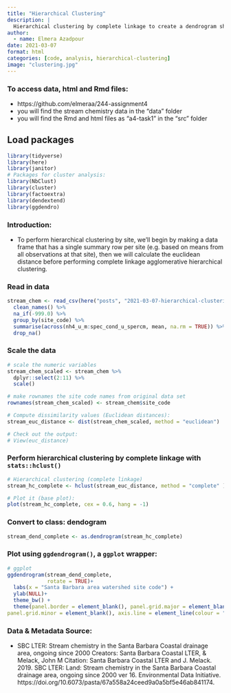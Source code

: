```yaml
---
title: "Hierarchical Clustering"
description: |
  Hierarchical clustering by complete linkage to create a dendrogram showing multivariate clustering for water chemistry by site in Santa Barbara, CA.
author:
  - name: Elmera Azadpour
date: 2021-03-07
format: html
categories: [code, analysis, hierarchical-clustering]
image: "clustering.jpg"
---
```


### To access data, html and Rmd files:

-   https://github.com/elmeraa/244-assignment4
-   you will find the stream chemistry data in the "data" folder
-   you will find the Rmd and html files as "a4-task1" in the "src" folder

## Load packages

```r
library(tidyverse)
library(here)
library(janitor)
# Packages for cluster analysis:
library(NbClust)
library(cluster)
library(factoextra)
library(dendextend)
library(ggdendro)
```

### Introduction:

-   To perform hierarchical clustering by site, we'll begin by making a data frame that has a single summary row per site (e.g. based on means from all observations at that site), then we will calculate the euclidean distance before performing complete linkage agglomerative hierarchical clustering.

### Read in data

```r
stream_chem <- read_csv(here("posts", "2021-03-07-hierarchical-clustering","sbc_lter_registered_stream_chemistry.csv")) %>% 
  clean_names() %>% 
  na_if(-999.0) %>% 
  group_by(site_code) %>% 
  summarise(across(nh4_u_m:spec_cond_u_spercm, mean, na.rm = TRUE)) %>% 
  drop_na()
```

### Scale the data

```r
# scale the numeric variables
stream_chem_scaled <- stream_chem %>% 
  dplyr::select(2:11) %>% 
  scale()

# make rownames the site code names from original data set
rownames(stream_chem_scaled) <- stream_chem$site_code

# Compute dissimilarity values (Euclidean distances):
stream_euc_distance <- dist(stream_chem_scaled, method = "euclidean")

# Check out the output:
# View(euc_distance)
```

### Perform hierarchical clustering by complete linkage with `stats::hclust()`

```r
# Hierarchical clustering (complete linkage)
stream_hc_complete <- hclust(stream_euc_distance, method = "complete" )

# Plot it (base plot):
plot(stream_hc_complete, cex = 0.6, hang = -1)
```

### Convert to class: dendogram

```r
stream_dend_complete <- as.dendrogram(stream_hc_complete)
```

### Plot using `ggdendrogram()`, a `ggplot` wrapper:

```r
# ggplot 
ggdendrogram(stream_dend_complete, 
             rotate = TRUE)+
  labs(x = "Santa Barbara area watershed site code") +
  ylab(NULL)+ 
  theme_bw() + 
  theme(panel.border = element_blank(), panel.grid.major = element_blank(),
panel.grid.minor = element_blank(), axis.line = element_line(colour = "black")) 
```

### Data & Metadata Source:

-   SBC LTER: Stream chemistry in the Santa Barbara Coastal drainage area, ongoing since 2000 Creators: Santa Barbara Coastal LTER, & Melack, John M Citation: Santa Barbara Coastal LTER and J. Melack. 2019. SBC LTER: Land: Stream chemistry in the Santa Barbara Coastal drainage area, ongoing since 2000 ver 16. Environmental Data Initiative. https://doi.org/10.6073/pasta/67a558a24ceed9a0a5bf5e46ab841174.
